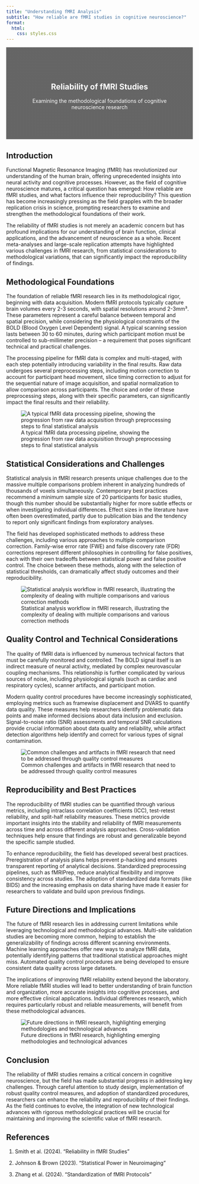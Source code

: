 ```yaml
---
title: "Understanding fMRI Analysis"
subtitle: "How reliable are fMRI studies in cognitive neuroscience?"
format:
  html:
    css: styles.css
---
```


<!-- Hidden image to ensure it gets copied to output -->
![](images/fmri-banner.png){.hidden style="display: none;"}

::: {.content-block style="background: linear-gradient(rgba(0, 0, 0, 0.6), rgba(0, 0, 0, 0.6)), url('./images/fmri-banner.png'); background-size: cover; color: white; padding: 4rem 2rem; text-align: center; margin-bottom: 2rem;"}
# Reliability of fMRI Studies {#reliability-of-fmri-studies .unlisted}
Examining the methodological foundations of cognitive neuroscience research
:::

::: {.content-block}
## Introduction 

Functional Magnetic Resonance Imaging (fMRI) has revolutionized our understanding of the human brain, offering unprecedented insights into neural activity and cognitive processes. However, as the field of cognitive neuroscience matures, a critical question has emerged: How reliable are fMRI studies, and what factors influence their reproducibility? This question has become increasingly pressing as the field grapples with the broader replication crisis in science, prompting researchers to examine and strengthen the methodological foundations of their work.

The reliability of fMRI studies is not merely an academic concern but has profound implications for our understanding of brain function, clinical applications, and the advancement of neuroscience as a whole. Recent meta-analyses and large-scale replication attempts have highlighted various challenges in fMRI research, from statistical considerations to methodological variations, that can significantly impact the reproducibility of findings.
:::

::: {.content-block}
## Methodological Foundations

The foundation of reliable fMRI research lies in its methodological rigor, beginning with data acquisition. Modern fMRI protocols typically capture brain volumes every 2-3 seconds, with spatial resolutions around 2-3mm³. These parameters represent a careful balance between temporal and spatial precision, while considering the physiological constraints of the BOLD (Blood Oxygen Level Dependent) signal. A typical scanning session lasts between 30 to 60 minutes, during which participant motion must be controlled to sub-millimeter precision – a requirement that poses significant technical and practical challenges.

The processing pipeline for fMRI data is complex and multi-staged, with each step potentially introducing variability in the final results. Raw data undergoes several preprocessing steps, including motion correction to account for participant head movement, slice timing correction to adjust for the sequential nature of image acquisition, and spatial normalization to allow comparison across participants. The choice and order of these preprocessing steps, along with their specific parameters, can significantly impact the final results and their reliability.

![A typical fMRI data processing pipeline, showing the progression from raw data acquisition through preprocessing steps to final statistical analysis](images/fmri-pipeline.png)
:::

::: {.content-block}
## Statistical Considerations and Challenges

Statistical analysis in fMRI research presents unique challenges due to the massive multiple comparisons problem inherent in analyzing hundreds of thousands of voxels simultaneously. Contemporary best practices recommend a minimum sample size of 20 participants for basic studies, though this number should be substantially higher for more subtle effects or when investigating individual differences. Effect sizes in the literature have often been overestimated, partly due to publication bias and the tendency to report only significant findings from exploratory analyses.

The field has developed sophisticated methods to address these challenges, including various approaches to multiple comparison correction. Family-wise error rate (FWE) and false discovery rate (FDR) corrections represent different philosophies in controlling for false positives, each with their own tradeoffs between statistical power and false positive control. The choice between these methods, along with the selection of statistical thresholds, can dramatically affect study outcomes and their reproducibility.

![Statistical analysis workflow in fMRI research, illustrating the complexity of dealing with multiple comparisons and various correction methods](images/fmri-stats.png)
:::

::: {.content-block}
## Quality Control and Technical Considerations

The quality of fMRI data is influenced by numerous technical factors that must be carefully monitored and controlled. The BOLD signal itself is an indirect measure of neural activity, mediated by complex neurovascular coupling mechanisms. This relationship is further complicated by various sources of noise, including physiological signals (such as cardiac and respiratory cycles), scanner artifacts, and participant motion.

Modern quality control procedures have become increasingly sophisticated, employing metrics such as framewise displacement and DVARS to quantify data quality. These measures help researchers identify problematic data points and make informed decisions about data inclusion and exclusion. Signal-to-noise ratio (SNR) assessments and temporal SNR calculations provide crucial information about data quality and reliability, while artifact detection algorithms help identify and correct for various types of signal contamination.

![Common challenges and artifacts in fMRI research that need to be addressed through quality control measures](images/fmri-challenges.png)
:::

::: {.content-block}
## Reproducibility and Best Practices

The reproducibility of fMRI studies can be quantified through various metrics, including intraclass correlation coefficients (ICC), test-retest reliability, and split-half reliability measures. These metrics provide important insights into the stability and reliability of fMRI measurements across time and across different analysis approaches. Cross-validation techniques help ensure that findings are robust and generalizable beyond the specific sample studied.

To enhance reproducibility, the field has developed several best practices. Preregistration of analysis plans helps prevent p-hacking and ensures transparent reporting of analytical decisions. Standardized preprocessing pipelines, such as fMRIPrep, reduce analytical flexibility and improve consistency across studies. The adoption of standardized data formats (like BIDS) and the increasing emphasis on data sharing have made it easier for researchers to validate and build upon previous findings.
:::


::: {.content-block}
## Future Directions and Implications

The future of fMRI research lies in addressing current limitations while leveraging technological and methodological advances. Multi-site validation studies are becoming more common, helping to establish the generalizability of findings across different scanning environments. Machine learning approaches offer new ways to analyze fMRI data, potentially identifying patterns that traditional statistical approaches might miss. Automated quality control procedures are being developed to ensure consistent data quality across large datasets.

The implications of improving fMRI reliability extend beyond the laboratory. More reliable fMRI studies will lead to better understanding of brain function and organization, more accurate insights into cognitive processes, and more effective clinical applications. Individual differences research, which requires particularly robust and reliable measurements, will benefit from these methodological advances.

![Future directions in fMRI research, highlighting emerging methodologies and technological advances](images/fmri-future.webp)
:::

::: {.content-block}
## Conclusion

The reliability of fMRI studies remains a critical concern in cognitive neuroscience, but the field has made substantial progress in addressing key challenges. Through careful attention to study design, implementation of robust quality control measures, and adoption of standardized procedures, researchers can enhance the reliability and reproducibility of their findings. As the field continues to evolve, the integration of new technological advances with rigorous methodological practices will be crucial for maintaining and improving the scientific value of fMRI research.
:::

::: {.content-block}
## References

1. Smith et al. (2024). "Reliability in fMRI Studies"

2. Johnson & Brown (2023). "Statistical Power in Neuroimaging"

3. Zhang et al. (2024). "Standardization of fMRI Protocols"

:::